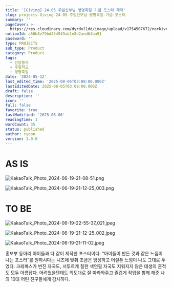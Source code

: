 ```yaml
---
title: '[Giving] 24.05 주임신부님 영명축일 기념 포스터 제작'
slug: projects-Giving-24-05-주임신부님-영명축일-기념-포스터
summary: ''
pageCover: >-
  https://res.cloudinary.com/dyrdul1dd/image/upload/v1754507672/norkive-notion-images/1754507671704-KakaoTalk_Photo_2024-06-19-21-11-02.jpg
notionId: a56b8e79bd454949ab1e8d2aed64ba91
password: ''
type: PROJECTS
sub_type: Product
category: Product
tags:
  - 신앙봉사
  - 주일학교
  - 영명축일
date: '2024-05-12'
last_edited_time: '2025-08-05T03:08:00.000Z'
lastEditedDate: 2025-08-05T03:08:00.000Z
draft: false
description: ''
icon: ''
full: false
favorite: true
lastModified: '2025-08-06'
readingTime: 1
wordCount: 35
status: published
author: ryoon
version: 1.0.0
---
```


# AS IS


![KakaoTalk_Photo_2024-06-19-21-08-51.png](https://res.cloudinary.com/dyrdul1dd/image/upload/v1754507663/norkive-notion-images/1754507663579-KakaoTalk_Photo_2024-06-19-21-08-51.png)


![KakaoTalk_Photo_2024-06-19-21-12-25_003.png](https://res.cloudinary.com/dyrdul1dd/image/upload/v1754507665/norkive-notion-images/1754507665273-KakaoTalk_Photo_2024-06-19-21-12-25_003.png)


# TO BE


![KakaoTalk_Photo_2024-06-19-22-55-37_021.jpeg](https://res.cloudinary.com/dyrdul1dd/image/upload/v1754507667/norkive-notion-images/1754507666902-KakaoTalk_Photo_2024-06-19-22-55-37_021.jpg)


![KakaoTalk_Photo_2024-06-19-21-12-25_002.jpeg](https://res.cloudinary.com/dyrdul1dd/image/upload/v1754507668/norkive-notion-images/1754507668111-KakaoTalk_Photo_2024-06-19-21-12-25_002.jpg)


![KakaoTalk_Photo_2024-06-19-21-11-02.jpeg](https://res.cloudinary.com/dyrdul1dd/image/upload/v1754507670/norkive-notion-images/1754507669893-KakaoTalk_Photo_2024-06-19-21-11-02.jpg)



홍보부 동아리 아이들과 다 같이 제작한 포스터이다. “아이들이 만든 것과 같은 느낌이 나는 포스터”를 원하시다는 니즈에 맞춰 조금은 엉성하고 어설픈 느낌이 나도 그대로 두었다. 크레파스가 번진 자국도, 서투르게 칠한 색연필 자국도 지워지지 않은 데생의 흔적도 모두 아름답다. 어려웠을텐데도 의도대로 잘 따라와주고 즐겁게 작업을 함께 해준 나의 10대 어린 친구들에게 감사하다.

